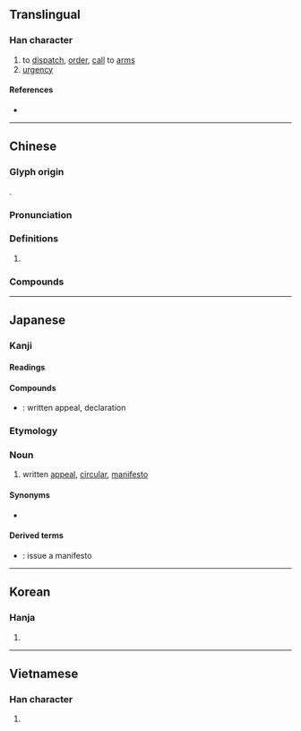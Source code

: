 {{character info/new}}
==Translingual==

===Han character===
{{Han char|rn=75|rad=木|as=13|sn=17|four=48940|canj=DHSK|ids=⿰木敫}}

# to [[dispatch]], [[order]], [[call]] to [[arm]]s
# [[urgency]]

====References====
* {{Han ref|kx=0556.070|dkj=15639|dj=0945.270|hdz=21302.140|uh=6A84|ud=27268|bh=C0CA|bd=49354}}

----

==Chinese==
{{zh-forms}}

===Glyph origin===
{{Han etym}}
{{Han compound|木|敫|ls=psc|c1=s|c2=p|t1=tree}}.

===Pronunciation===
{{zh-pron
|m=xí
|c=hat6
|mn=he̍k
|mc=y
|oc=y
|ma=
|cat=v,n
}}

===Definitions===
{{zh-hanzi}}

# {{rfdef|lang=zh}}

===Compounds===
{{zh-der|檄文|傳檄|移檄|千里移檄|傳檄而定|奉檄|檄召|檄書|捧檄|檄糴|毛義捧檄|馳檄|草檄|羽檄飛馳|羽檄|飛書馳檄|馬頭草檄|飛書走檄|羽檄交馳}}

----

==Japanese==

===Kanji===
{{ja-kanji|grade=|rs=木13}}

====Readings====
{{ja-readings
|on=げき, けき
|kun=ふれぶみ-
}}

====Compounds====
* {{ja-r|檄文|げきぶん}}: written appeal, declaration

===Etymology===
{{ja-kanjitab|げき|yomi=o}}

===Noun===
{{ja-noun|げき}}

# written [[appeal]], [[circular]], [[manifesto]]

====Synonyms====
* {{ja-r|檄文|げきぶん}}

====Derived terms====
* {{ja-r|檄を飛ばす|げき を とばす}}: issue a manifesto

----

==Korean==

===Hanja===
{{ko-hanja|hangeul=격|eumhun=|rv=gyeok|mr=kyŏk|y=kyek}}

# {{defn|lang=ko|sort=木13}}

----

==Vietnamese==

===Han character===
{{vi-readings|rs=木13|hanviet=hịch}}

# {{defn|lang=vi|sort=木13}}
